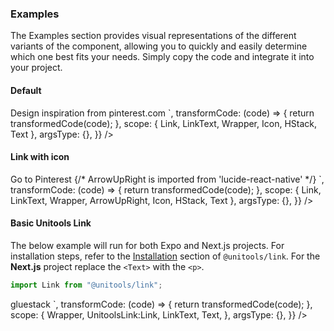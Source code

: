 ### Examples

The Examples section provides visual representations of the different variants of the component, allowing you to quickly and easily determine which one best fits your needs. Simply copy the code and integrate it into your project.

#### Default

<Wrapper>
  <CodePreview
    showComponentRenderer={true}
    showArgsController={false}
    metaData={{
      code: `
          <HStack>
            <Text
              size="lg"
            >Design inspiration from </Text>
              <Link href="https://gluestack.io/" isExternal>
                <LinkText size="lg">pinterest.com</LinkText>
              </Link>
          </HStack>
`,
      transformCode: (code) => {
        return transformedCode(code);
      },
      scope: { Link, LinkText, Wrapper, Icon, HStack, Text },
      argsType: {},
    }}
  />
</Wrapper>

#### Link with icon

<Wrapper>
  <CodePreview
    showComponentRenderer={true}
    showArgsController={false}
    metaData={{
      code: `
        <HStack>
              <Text
               size="lg">Go to </Text>
              <Link href="https://gluestack.io/" isExternal>
                <HStack>
                <LinkText size="lg">Pinterest</LinkText>
                {/* ArrowUpRight is imported from 'lucide-react-native' */}
                <Icon as={ArrowUpRight} size="lg" className='mt-0.5 text-info-600'/>
                </HStack>
              </Link>
         </HStack>
`,
      transformCode: (code) => {
        return transformedCode(code);
      },
      scope: { Link, LinkText, Wrapper, ArrowUpRight, Icon, HStack, Text },
      argsType: {},
    }}
  />
</Wrapper>

#### Basic Unitools Link
The below example will run for both Expo and Next.js projects. For installation steps, refer to the [Installation](https://unitools.geekyants.com/packages/link/) section of ```@unitools/link```. For the **Next.js** project replace the ```<Text>``` with the ```<p>```.

```jsx
import Link from "@unitools/link";
```

<UnitoolsLinkEg/>

<Wrapper>
  <CodePreview
    showComponentRenderer={false}
    showArgsController={false}
    metaData={{
      code: `
        <Link href="https://gluestack.io/">
          <Text>gluestack</Text>
        </Link>
      `,
      transformCode: (code) => {
        return transformedCode(code);
      },
      scope: {
        Wrapper,
        UnitoolsLink:Link,
        LinkText,
        Text,
      },
      argsType: {},
    }}
  />
</Wrapper>